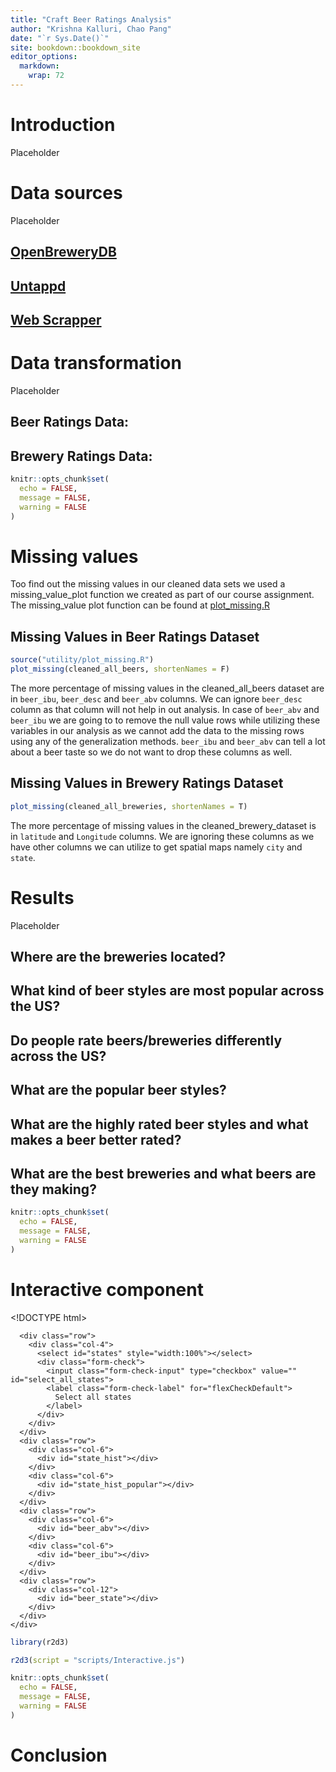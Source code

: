 ```yaml
---
title: "Craft Beer Ratings Analysis"
author: "Krishna Kalluri, Chao Pang"
date: "`r Sys.Date()`"
site: bookdown::bookdown_site
editor_options: 
  markdown: 
    wrap: 72
---
```


# Introduction

Placeholder



<!--chapter:end:index.Rmd-->


# Data sources

Placeholder


## [OpenBreweryDB](https://openbrewerydb.org) 
## [Untappd](https://untappd.com/)
## [Web Scrapper](https://github.com/kkcp-dsi/CraftBeerRatingsAnalysis/blob/main/brewery_beer_parser/beer_scraping.py)

<!--chapter:end:02-data.Rmd-->


# Data transformation

Placeholder


## Beer Ratings Data:
## Brewery Ratings Data:

<!--chapter:end:03-cleaning.Rmd-->

```r
knitr::opts_chunk$set(
  echo = FALSE,
  message = FALSE,
  warning = FALSE
)
```
# Missing values

Too find out the missing values in our cleaned data sets we used a missing_value_plot function we created as part of our course assignment. The missing_value plot function can be found at [plot_missing.R](https://github.com/kkcp-dsi/CraftBeerRatingsAnalysis/blob/main/analysis_notebooks/plot_missing.R)

## Missing Values in Beer Ratings Dataset

```r
source("utility/plot_missing.R")
plot_missing(cleaned_all_beers, shortenNames = F)
```

The more percentage of missing values in the cleaned_all_beers dataset are in `beer_ibu`, `beer_desc` and `beer_abv` columns. We can ignore `beer_desc` column as that column will not help in out analysis. In case of `beer_abv` and `beer_ibu` we are going to to remove the null value rows while utilizing these variables in our analysis as we cannot add the data to the missing rows using any of the generalization methods. `beer_ibu` and `beer_abv` can tell a lot about a beer taste so we do not want to drop these columns as well.

## Missing Values in Brewery Ratings Dataset

```r
plot_missing(cleaned_all_breweries, shortenNames = T)
```

The more percentage of missing values in the cleaned_brewery_dataset is in `latitude` and `Longitude` columns. We are ignoring these columns as we have other columns we can utilize to get spatial maps namely `city` and `state`.

<!--chapter:end:04-missing.Rmd-->


# Results

Placeholder


## Where are the breweries located?
## What kind of beer styles are most popular across the US?
## Do people rate beers/breweries differently across the US?
## What are the popular beer styles?
## What are the highly rated beer styles and what makes a beer better rated?
## What are the best breweries and what beers are they making?

<!--chapter:end:05-results.Rmd-->

```r
knitr::opts_chunk$set(
  echo = FALSE,
  message = FALSE,
  warning = FALSE
)
```
# Interactive component

\<!DOCTYPE html\>

<html lang="en">

<head>

<meta charset="utf-8">

<title>

Beer Style

</title>

```{=html}
<script src="https://d3js.org/d3.v7.js"></script>
```
```{=html}
<script src="https://ajax.googleapis.com/ajax/libs/jquery/3.5.1/jquery.min.js"></script>
```
<link href="https://cdn.jsdelivr.net/npm/select2@4.1.0-rc.0/dist/css/select2.min.css" rel="stylesheet" /> <link href="https://cdn.jsdelivr.net/npm/bootstrap@5.1.3/dist/css/bootstrap.min.css" rel="stylesheet" integrity="sha384-1BmE4kWBq78iYhFldvKuhfTAU6auU8tT94WrHftjDbrCEXSU1oBoqyl2QvZ6jIW3" crossorigin="anonymous">

```{=html}
<script src="https://cdn.jsdelivr.net/npm/select2@4.1.0-rc.0/dist/js/select2.min.js"></script>
```
</head>

<body>

<div class="container-fluid">

      <div class="row">
        <div class="col-4">
          <select id="states" style="width:100%"></select>
          <div class="form-check">
            <input class="form-check-input" type="checkbox" value="" id="select_all_states">
            <label class="form-check-label" for="flexCheckDefault">
              Select all states
            </label>
          </div>
        </div>
      </div>
      <div class="row">
        <div class="col-6">
          <div id="state_hist"></div>
        </div>
        <div class="col-6">
          <div id="state_hist_popular"></div>
        </div>
      </div>
      <div class="row">
        <div class="col-6">
          <div id="beer_abv"></div>
        </div>
        <div class="col-6">
          <div id="beer_ibu"></div>
        </div>
      </div>
      <div class="row">
        <div class="col-12">
          <div id="beer_state"></div>
        </div>
      </div>
    </div>

</body>

```{=html}
<script>
    // This is what I need to compute kernel density estimation
    function kde(kernel, thresholds, data) {
      return thresholds.map(t => [t, d3.mean(data, d => kernel(t - d))]);
    }
    
    function epanechnikov(bandwidth) {
      return x => Math.abs(x /= bandwidth) <= 1 ? 0.75 * (1 - x * x) / bandwidth : 0;
    }
    
    function create_svg(d3_html_element, _margin, _height, _width, _xAxis, _yAxis, _xAxisName){
      // append the svg object to the body of the page
      var _svg = d3_html_element.append("svg")
        .attr("width", _width + _margin.left + _margin.right)
        .attr("height", _height + _margin.top + _margin.bottom)
      .append("g")
        .attr("transform", "translate(" + _margin.left + "," + _margin.top + ")");
        
      _svg.append("g")
      .attr("class", "density")
    
      _svg.append("g")
        .attr("class", "xAxis")
        .attr("transform", "translate(0," + _height + ")")
        .call(_xAxis);
                  
      _svg.append("g")
        .attr("class", "yAxis")
        .call(_yAxis);
        
      // Add X axis label:
      _svg.append("text")
          .attr("text-anchor", "end")
          .attr("x", _width)
          .attr("y", _height + 40)
          .text(_xAxisName);
      return _svg;
    }
    
    function compute_density(states, state_data, ticks)
    {
      var allDensity = [];
      for (i in states){
        var state = states[i]
        var density = kde(epanechnikov(0.3), ticks, state_data[state]);
        allDensity.push({
          key: state,
          median: d3.median(state_data[state]),
          density: density
        });
        
        allDensity = allDensity.sort(function(x, y){
           return d3.descending(x.median, y.median);
        });
      }
      return allDensity;
    }
    
    function update(_svg, allDensity, lineGenerator){
      // Add areas
      var all_density_curves = _svg.select(".density")
        .selectAll("path")
        .data(allDensity, d=>d.key);
      
      all_density_curves.join("path")
        .attr("transform", function(d){return("translate(0," + (yName(d.key) - height) +")")})
        .attr("fill", d=>myColor(d.key))
        .attr("data-id", d=>d.key)
        .datum(d=>d.density)
        .transition()
        .duration(500)
        .attr("opacity", 0.5)
        .attr("stroke", "#000")
        .attr("stroke-width", 0.1)
        .attr("d", lineGenerator);
      
      _svg.select('.yAxis').call(yAxis);
      
      _svg.selectAll('path').on("click", function (event){
        var density_key = event.target.getAttribute('data-id');
        console.log(density_key);
      });
    }
    
    function update_hist(_svg, _bins, _xScaleYear, _yScaleYear)
    {
      var all_recs = _svg.select(".density")
        .selectAll("rect")
        .data(_bins, d=>d.key);
      
      var yScaleYearDomainMax = _yScaleYear.domain()[1];
      _yScaleYear.domain([0, yScaleYearDomainMax + 150 * yName.domain().length]);
      
      all_recs.enter().append("rect")
        .attr("class", "bar")
        .merge(all_recs)
        .attr("transform", function(d){
          return("translate(" + _xScaleYear(d.x0) + "," + (yName(d.color) + _yScaleYear(d.length) - height) +")")
        })
        .attr("data-id", d=>d.color)
        .transition()
        .duration(500)
        .ease(d3.easeLinear)
        .attr("fill", d => myColor(d.color))
        .attr("width", d => _xScaleYear(d.x1) - _xScaleYear(d.x0))
        .attr("height", d => height - _yScaleYear(d.length));
      
      all_recs
          .exit()
          .transition()
          .duration(500)
          .ease(d3.easeLinear)
          .attr("height", 0)
          .remove();
      
      _svg.select('.yAxis').call(yAxis);
      
      _yScaleYear.domain([0, yScaleYearDomainMax]);
      
      _svg.selectAll('rect').on("click", function (event){
        var density_key = event.target.getAttribute('data-id');
        console.log(density_key);
      });
    }
    
    function update_state_hist(_bins, _svg, _xScaleState, _yScaleState, _xAxisState, _yAxis, _colorGenerator){
      
      var yScaleYearDomainMax = _yScaleState.domain()[1];
      _yScaleState.domain([0, yScaleYearDomainMax + 1500 * yName.domain().length]);
      
      var all_recs = _svg.select(".density")
        .selectAll("rect")
        .data(_bins, d=>d.key);
      
      all_recs.enter().append("rect")
        .attr("class", "bar")
        .merge(all_recs)
        .attr("transform", function(d){
          return("translate(" + (d.x0 + _xScaleState.bandwidth() / 1.5) + "," + (yName(d.color) + _yScaleState(d.length) - height) +")")
        })
        .attr("data-id", d=>d.color)
        .transition()
        .duration(500)
        .ease(d3.easeLinear)
        .attr("fill", d => _colorGenerator(d.color))
        .attr("width", d => _xScaleState.bandwidth() * 0.8)
        .attr("height", d => height - _yScaleState(d.length));
      
      all_recs
          .exit()
          .transition()
          .duration(500)
          .ease(d3.easeLinear)
          .attr("height", 0)
          .remove();
      
      svg_state.select('.yAxis').call(_yAxis);
      svg_state.select('.xAxis').call(_xAxisState);
      
      _yScaleState.domain([0, yScaleYearDomainMax]);
    }

    
    function compute_hist(states, state_data, histogram)
    {
      var allDensity = [];
      for (i in states){
        var state = states[i]
        var bins = histogram(state_data[state]);
        bins = d3.map(bins, function(d, j){
          d["key"] = state + j;
          d["color"] = state;
          return d;
        });
        allDensity.push({
          key: state,
          bins: bins
        });
      }
      return allDensity;
    }
    
    
    var beer_data_path = "https://raw.githubusercontent.com/kkcp-dsi/CraftBeerRatingsAnalysis/main/data/all_beers_d3.csv";
    var rowConverter = function (d) {
      return {
        state: d.state,
        beer_style: d.beer_style,
        beer_abv: +d.beer_abv,
        beer_ibu: +d.beer_ibu,
        beer_average_rating: +d.beer_average_rating,
        beer_num_ratings: +d.beer_num_ratings,
        beer_added: d.beer_added,
        year: +d.year
        }
    };
    // set the dimensions and margins of the graph
    var margin = {top: 100, right: 40, bottom: 50, left:120},
        width = 700 - margin.left - margin.right,
        height = 500 - margin.top - margin.bottom;
    
     // X axis: scale and draw:
    var xScale = d3.scaleLinear()
      .domain([2.0, 5.0]) 
      .range([0, width]);
    
    var xAxis = d3.axisBottom()
      .scale(xScale);
    
    var yName = d3.scaleBand()
      .range([0, height])
      .paddingInner(1);

    var yAxis = d3.axisLeft()
      .scale(yName);

    var yScale = d3.scaleLinear()
      .domain([0.0, 10.0])
      .range([ height, 0]);
    
    var yScaleYear = d3.scaleLinear()
      .domain([0, 1000])
      .range([height, 0]);

    var myColor =  d3.scaleOrdinal()
      .range(d3.schemeSet3);
    
    var lineGenerator = d3.line()
      .curve(d3.curveBasis)
      .x(d=>xScale(d[0]))
      .y(d=>yScale(d[1]));
    
    var xScaleYear = d3.scaleTime().domain(
      [new Date("2010-01-01"), new Date("2021-01-01")]).range([0, width]);
    
    var formatDate = d3.timeFormat("%d/%m/%y");
    var xAxisYear = d3.axisBottom()
      .scale(xScaleYear)
      .tickFormat(formatDate);
    
    var histogram = d3.histogram()
      .value(d=>d)   // I need to give the vector of value
      .domain(xScaleYear.domain())  // then the domain of the graphic
      .thresholds(xScaleYear.ticks(100)); // then the numbers of bins
    
    // X axis for ABV
    var xScaleABV = d3.scaleLinear()
      .domain([0.0, 20.0]) 
      .range([0, width]);
    
    var xAxisABV = d3.axisBottom()
      .scale(xScaleABV);
    
    var yScaleABV = d3.scaleLinear()
      .domain([0.0, 4.0])
      .range([ height, 0]);
    
    var abvLineGenerator = d3.line()
      .curve(d3.curveBasis)
      .x(d=>xScaleABV(d[0]))
      .y(d=>yScaleABV(d[1]));
    
    // X axis for IBU
    var xScaleIBU = d3.scaleLinear()
      .domain([0.0, 150]) 
      .range([0, width]);
    
    var xAxisIBU = d3.axisBottom()
      .scale(xScaleIBU);
    
    var yScaleIBU = d3.scaleLinear()
      .domain([0.0, 2.0])
      .range([ height, 0]);
    
    var ibuLineGenerator = d3.line()
      .curve(d3.curveBasis)
      .x(d=>xScaleIBU(d[0]))
      .y(d=>yScaleIBU(d[1]));
      
    // X axis for state
    var xScaleState = d3.scaleBand()
      .range([0, width * 2.2]);
    
    var xAxisState = d3.axisBottom()
      .scale(xScaleState);  
      
    var yScaleState = d3.scaleLinear()
      .domain([0.0, 10000])
      .range([ height, 0]);
      
    // append the svg object to the body of the page
    var svg = create_svg(d3.select("#state_hist"), margin, height, width,  xAxis, yAxis, "Beer style average rating");
    
    // append the svg object to the body of the page
    var svg_popularity = create_svg(d3.select("#state_hist_popular"), margin, height, width,  xAxisYear, yAxis, "Beer style popularity");
    
    var svg_abv = create_svg(d3.select("#beer_abv"), margin, height, width,  xAxisABV, yAxis, "Beer style ABV");
    
    var svg_ibu = create_svg(d3.select("#beer_ibu"), margin, height, width,  xAxisIBU, yAxis, "Beer style IBU");
    
    var svg_state = create_svg(d3.select("#beer_state"), margin, height, width *  2.2,  xAxisState, yAxis, "Beer style by state");
    
    d3.csv(beer_data_path, rowConverter).then(function(data){
      var beer_style_data = {};
      var beer_style_by_state = {};
      
      for (var i in data)
      {
        var beer_style = data[i].beer_style;
        var state = data[i].state;
        
        if (!(beer_style in beer_style_data))
        {
          var beer_characteristics = {
            'beer_abv': [],
            'beer_ibu': [],
            'beer_average_rating':[],
            'beer_num_ratings':[],
            'beer_added': [],
            'year': [],
            'state': []
          }
          beer_style_data[beer_style] = beer_characteristics
        }
        
        beer_style_data[beer_style]['beer_abv'].push(data[i].beer_abv);
        beer_style_data[beer_style]['beer_ibu'].push(data[i].beer_ibu);
        beer_style_data[beer_style]['beer_average_rating'].push(data[i].beer_average_rating);
        beer_style_data[beer_style]['beer_num_ratings'].push(data[i].beer_num_ratings);
        beer_style_data[beer_style]['beer_added'].push(new Date(data[i].beer_added));
        beer_style_data[beer_style]['year'].push(data[i].year);
        
        
        if (!(beer_style in beer_style_by_state))
        {
          beer_style_by_state[beer_style] = {};
        }
        
        var translateState = data[i].state;
        if (translateState != undefined)
          translateState = getStateAbbr(data[i].state.replace('_', ' '));
        if (translateState != undefined){
          if (!(translateState in beer_style_by_state[beer_style])){
            beer_style_by_state[beer_style][translateState] = 0;
          }
          beer_style_by_state[beer_style][translateState] += 1;
        }
      }
      
      var items = Object.keys(beer_style_data).map(function(key) {
        return [key, beer_style_data[key]];
      }).sort(
        function(x, y){
          return d3.descending(x[1].beer_average_rating.length, y[1].beer_average_rating.length)
        }
      );
      
      var topItems = items.slice(0, 20);
      myColor.domain(topItems.map(d=>d[0]));
      
      var allStates = new Set(Object.keys(beer_style_by_state).map(d=>Object.keys(beer_style_by_state[d])).flat());
      
      xScaleState.domain(allStates);
      
      var mySelect = $('#states');
      $.each(topItems, function(key, val) {
          mySelect.append(
              $('<option></option>').val(val[0]).html(val[0])
          );
      });

      $('#select_all_states').change(function() {
          if(this.checked) {
            $('#states').prop('disabled', true);
            
            var topItemsRatingData = {};
            var topItemsYearDate = {};
            var topItemsBeerABV = {};
            var topItemsBeerIBU = {};
            topItems.map(d => topItemsRatingData[d[0]] = d[1].beer_average_rating);
            topItems.map(d => topItemsYearDate[d[0]] = d[1].beer_added);
            topItems.map(d => topItemsBeerABV[d[0]] = d[1].beer_abv.filter(d=>!isNaN(d)));
            topItems.map(d => topItemsBeerIBU[d[0]] = d[1].beer_ibu.filter(d=>!isNaN(d)));
            
            var beerStyleStatebins = [];
            for (i in topItems){
              var style = topItems[i][0];
              for (state in beer_style_by_state[style]){
                beerStyleStatebins.push({
                  'x0' : xScaleState(state) - xScaleState.bandwidth() / 2,
                  'x1' : xScaleState(state) + xScaleState.bandwidth() / 2,
                  'key' : style + state,
                  'color' : style,
                  'length': beer_style_by_state[style][state]
                });
              }
            }
            
            sortedDensity = compute_density(Object.keys(topItemsRatingData), topItemsRatingData, xScale.ticks(30));
            yName.domain($.map(sortedDensity, d => d.key));
            update(svg, sortedDensity, lineGenerator);
            
            bins = compute_hist(Object.keys(topItemsYearDate), topItemsYearDate, histogram)
              .map(d=>d.bins).flat();
            update_hist(svg_popularity, bins, xScaleYear, yScaleYear);
            
            sortedDensity = compute_density(Object.keys(topItemsBeerABV), topItemsBeerABV, xScaleABV.ticks(30));
            update(svg_abv, sortedDensity, abvLineGenerator);
            
            sortedDensity = compute_density(Object.keys(topItemsBeerIBU), topItemsBeerIBU, xScaleIBU.ticks(30));
            update(svg_ibu, sortedDensity, ibuLineGenerator);
            
            //Beer style by state histogram
            update_state_hist(beerStyleStatebins, svg_state, xScaleState, yScaleState, xAxisState, yAxis, myColor);
            
          }else{
             $('#states').prop('disabled', false);
             $("#states").change();
          }
      });
      
      var stateSelect = $("#states").select2({multiple: true});
      stateSelect.on("change", function (e) {
        
        var selections = $(e.currentTarget).val();
        var topItemsRatingData = {};
        var topItemsYearDate = {};
        var topItemsBeerABV = {};
        var topItemsBeerIBU = {};
        var beerStyleStatebins = [];
        for (i in selections){
          var style = selections[i];
          topItemsRatingData[style] = beer_style_data[style].beer_average_rating;
          topItemsYearDate[style] = beer_style_data[style].beer_added;
          topItemsBeerABV[style] = beer_style_data[style].beer_abv.filter(d=>!isNaN(d));
          topItemsBeerIBU[style] = beer_style_data[style].beer_ibu.filter(d=>!isNaN(d));
          
          for (state in beer_style_by_state[style]){
            beerStyleStatebins.push({
              'x0' : xScaleState(state) - xScaleState.bandwidth() / 2,
              'x1' : xScaleState(state) + xScaleState.bandwidth() / 2,
              'key' : style + state,
              'color' : style,
              'length': beer_style_by_state[style][state]
            });
          }
        }
        sortedDensity = compute_density(Object.keys(topItemsRatingData), topItemsRatingData, xScale.ticks(30));
        yName.domain($.map(sortedDensity, d => d.key));
        update(svg, sortedDensity, lineGenerator);
        
        bins = compute_hist(Object.keys(topItemsYearDate), topItemsYearDate, histogram)
          .map(d=>d.bins).flat();
        update_hist(svg_popularity, bins, xScaleYear, yScaleYear);
        
        sortedDensity = compute_density(Object.keys(topItemsBeerABV), topItemsBeerABV, xScaleABV.ticks(30));
        update(svg_abv, sortedDensity, abvLineGenerator);
        
        sortedDensity = compute_density(Object.keys(topItemsBeerIBU), topItemsBeerIBU, xScaleIBU.ticks(30));
        update(svg_ibu, sortedDensity, ibuLineGenerator);
        
        //Beer style by state histogram
        update_state_hist(beerStyleStatebins, svg_state, xScaleState, yScaleState, xAxisState, yAxis, myColor);
      });
      $("#states").change();
    });
    
    var states = {
      'Alabama': 'AL',
      'Alaska': 'AK',
      'American Samoa': 'AS',
      'Arizona': 'AZ',
      'Arkansas': 'AR',
      'California': 'CA',
      'Colorado': 'CO',
      'Connecticut': 'CT',
      'Delaware': 'DE',
      'District Of Columbia': 'DC',
      'Federated States Of Micronesia': 'FM',
      'Florida': 'FL',
      'Georgia': 'GA',
      'Guam': 'GU',
      'Hawaii': 'HI',
      'Idaho': 'ID',
      'Illinois': 'IL',
      'Indiana': 'IN',
      'Iowa': 'IA',
      'Kansas': 'KS',
      'Kentucky': 'KY',
      'Louisiana': 'LA',
      'Maine': 'ME',
      'Marshall Islands': 'MH',
      'Maryland': 'MD',
      'Massachusetts': 'MA',
      'Michigan': 'MI',
      'Minnesota': 'MN',
      'Mississippi': 'MS',
      'Missouri': 'MO',
      'Montana': 'MT',
      'Nebraska': 'NE',
      'Nevada': 'NV',
      'New Hampshire': 'NH',
      'New Jersey': 'NJ',
      'New Mexico': 'NM',
      'New York': 'NY',
      'North Carolina': 'NC',
      'North Dakota': 'ND',
      'Northern Mariana Islands': 'MP',
      'Ohio': 'OH',
      'Oklahoma': 'OK',
      'Oregon': 'OR',
      'Palau': 'PW',
      'Pennsylvania': 'PA',
      'Puerto Rico': 'PR',
      'Rhode Island': 'RI',
      'South Carolina': 'SC',
      'South Dakota': 'SD',
      'Tennessee': 'TN',
      'Texas': 'TX',
      'Utah': 'UT',
      'Vermont': 'VT',
      'Virgin Islands': 'VI',
      'Virginia': 'VA',
      'Washington': 'WA',
      'West Virginia': 'WV',
      'Wisconsin': 'WI',
      'Wyoming': 'WY'
    }
    
    function getStateAbbr(name) {
      return states[name];
    }
    </script>
```
</html>

```r
library(r2d3)

r2d3(script = "scripts/Interactive.js")
```

<!--chapter:end:06-interactive.Rmd-->

```r
knitr::opts_chunk$set(
  echo = FALSE,
  message = FALSE,
  warning = FALSE
)
```
# Conclusion


<!--chapter:end:07-conclusion.Rmd-->

